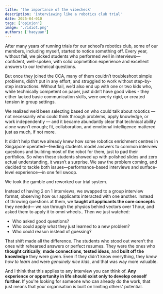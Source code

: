```yaml
---
title: 'the importance of the vibecheck'
description: 'interviewing like a robotics club trial'
date: 2025-04-010
tags: ['opinion']
image: './idiot.png'
authors: ['haoyuan']
---
```


After many years of running trials for our school’s robotics club, some of our members, including myself, started to notice something off. Every year, without fail, we picked students who performed well in interviews—confident, well-spoken, with solid copmetition experience and excellent answers to our technical questions. 

But once they joined the CCA, many of them couldn’t troubleshoot simple problems, didn’t put in any effort, and struggled to work without step-by-step instructions. 
Without fail, we’d also end up with one or two kids who, while technically competent on paper, just didn’t have good vibes  - they either lacked basic communication skills, were overly rigid, or created tension in group settings.


We realized we’d been selecting based on who could talk about robotics — not necessarily who could think through problems, apply knowledge, or work independently — and it became abundantly clear that technical ability alone wasn’t enough; fit, collaboration, and emotional intelligence mattered just as much, if not more.

It didn’t help that we already knew how some robotics enrichment centres in Singapore operated—feeding students model answers to common interview questions and building most of the robot for them, just to pad their portfolios. So when these students showed up with polished slides and zero actual understanding, it wasn’t a surprise. We saw the problem coming, and decided to tackle both issues—performance-based interviews and surface-level experience—in one fell swoop.

We took the gamble and reworked our trial system.

Instead of having 2 on 1 interviews, we swapped to a group interview format, observing how our applicants interacted with one another. Instead of throwing questions at them, we **taught all applicants the core concepts** they needed— we ran through the physics behind vectors over 1 hour, and asked them to apply it to omni wheels.. Then we just watched:

- Who asked good questions?
- Who could apply what they just learned to a new problem?
- Who could reason instead of guessing?

That shift made all the difference. The students who stood out weren’t the ones with rehearsed answers or perfect resumes. They were the ones who **thought critically**, **made connections**, **tested ideas**, and **built off the knowledge** they were given. Even if they didn’t know everything, they *knew how to learn* and were *genuinely nice kids*, and that was way more valuable.

And I think that this applies to any interview you can think of. **Any experience or opportunity in life should exist only to develop oneself further.** If you're looking for someone who can already do the work, that just means that your organisation is built on limiting others' potential.
